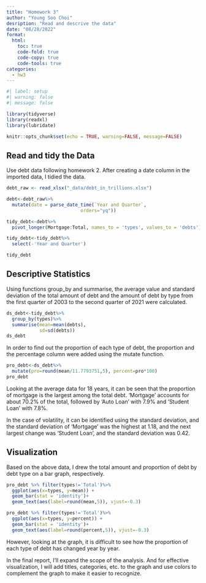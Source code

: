 ```yaml
---
title: "Homework 3"
author: "Young Soo Choi"
desription: "Read and descrive the data"
date: "08/28/2022"
format:
  html:
    toc: true
    code-fold: true
    code-copy: true
    code-tools: true
categories:
  - hw3
---
```


```r
#| label: setup
#| warning: false
#| message: false

library(tidyverse)
library(readxl)
library(lubridate)

knitr::opts_chunk$set(echo = TRUE, warning=FALSE, message=FALSE)
```

## Read and tidy the Data

Use debt data following homework 2. After creating a date column in the imported data, I tidied the data.

```r
debt_raw <- read_xlsx("_data/debt_in_trillions.xlsx")

debt<-debt_raw%>%
  mutate(date = parse_date_time(`Year and Quarter`, 
                           orders="yq"))

tidy_debt<-debt%>%
  pivot_longer(Mortgage:Total, names_to = 'types', values_to = 'debts')

tidy_debt<-tidy_debt%>%
  select(-'Year and Quarter')

tidy_debt
```

## Descriptive Statistics

Using functions group_by and summarise, the average value and standard deviation of the total amount of debt and the amount of debt by type from the first quarter of 2003 to the second quarter of 2021 were calculated.

```r
ds_debt<-tidy_debt%>%
  group_by(types)%>%
  summarise(mean=mean(debts),
            sd=sd(debts))
ds_debt
```
In order to find out the proportion of each type of debt, the proportion and the percentage column were added using the mutate function.

```r
pro_debt<-ds_debt%>%
  mutate(pro=round(mean/11.7793751,5), percent=pro*100)
pro_debt
```
Looking at the average data for 18 years, it can be seen that the proportion of mortgage is the largest among the total debt. 'Mortgage' accounts for about 70.2% of the total, followed by 'Auto Loan' with 7.9% and 'Student Loan' with 7.8%.

In the case of volatility, it can be identified using the standard deviation, and the standard deviation of 'Mortgage' was the highest at 1.18, and the next largest change was 'Student Loan', and the standard deviation was 0.42.

## Visualization

Based on the above data, I drew the total amount and proportion of debt by debt type on a bar graph, respectively.

```r
pro_debt %>% filter(types!='Total')%>%
  ggplot(aes(x=types, y=mean)) +
  geom_bar(stat = 'identity')+
  geom_text(aes(label=round(mean,5)), vjust=-0.3)
```

```r
pro_debt %>% filter(types!='Total')%>%
  ggplot(aes(x=types, y=percent)) +
  geom_bar(stat = 'identity')+
  geom_text(aes(label=round(percent,5)), vjust=-0.3)

```

However, looking at the graph, it is difficult to see how the proportion of each type of debt has changed year by year. 

In the final report, I'll expand the scope of the analysis. And for effective visualization, I will add titles, categories, etc. to the graph and use colors to complement the graph to make it easier to recognize.



